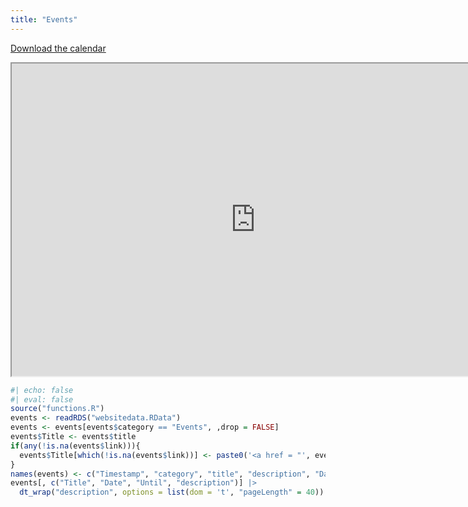 ```yaml
---
title: "Events"
---
```


[Download the calendar](https://raw.githubusercontent.com/cjvanlissa/TMS/refs/heads/main/tms.ics)

```{=html}
<iframe width="780" height="500" src="https://gra0007.github.io/modern-cal-embed/iframe.html?ical=https%3A%2F%2Fraw.githubusercontent.com%2Fcjvanlissa%2FTMS%2Frefs%2Fheads%2Fmain%2Ftms.ics&title=1&nav=0&date=1&view=1&details=0&monstart=1&dview=1&color=%231A73E8&colorbg=%23FFFFFF&colortxt=%23000000&colorsecondarytxt=%23FFFFFF" title="TMS Calendar"></iframe>
```

```r
#| echo: false
#| eval: false
source("functions.R")
events <- readRDS("websitedata.RData")
events <- events[events$category == "Events", ,drop = FALSE]
events$Title <- events$title
if(any(!is.na(events$link))){
  events$Title[which(!is.na(events$link))] <- paste0('<a href = "', events$link[which(!is.na(events$link))], '">', events$title[which(!is.na(events$link))], '</a>')
}
names(events) <- c("Timestamp", "category", "title", "description", "Date", "Until", "removeby", "link", "picture", "Title")
events[, c("Title", "Date", "Until", "description")] |>
  dt_wrap("description", options = list(dom = 't', "pageLength" = 40))
```
